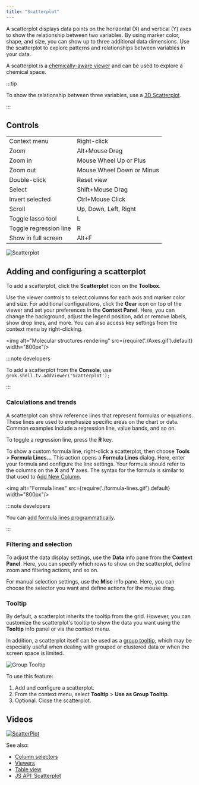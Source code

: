 ```yaml
---
title: "Scatterplot"
---
```


A scatterplot displays data points on the horizontal (X) and vertical (Y) axes
to show the relationship between two variables. By using marker color, shape,
and size, you can show up to three additional data dimensions. Use the
scatterplot to explore patterns and relationships between variables in your
data.

<!--![Scatterplot](scatter-plot.png)-->

A scatterplot is a [chemically-aware viewer](../../datagrok/solutions/domains/chem/chemically-aware-viewers#scatter-plot) and can be used to explore a chemical space.

:::tip

To show the relationship between three variables, use a [3D Scatterplot](3d-scatter-plot.md).

::: 

## Controls

|                        |                      |
|------------------------|----------------------|
| Context menu           | Right-click         |
| Zoom                   | Alt+Mouse Drag       |
| Zoom in                | Mouse Wheel Up or Plus|
| Zoom out               | Mouse Wheel Down or Minus|
| Double-click           | Reset view             |
| Select                 | Shift+Mouse Drag       |
| Invert selected        | Ctrl+Mouse Click       |
| Scroll                 |  Up, Down, Left, Right |
| Toggle lasso tool      | L        |
| Toggle regression line | R       |
| Show in full screen    | Alt+F        |

![Scatterplot](../../uploads/gifs/scatter-plot.gif)

## Adding and configuring a scatterplot

To add a scatterplot, click the **Scatterplot** icon on the **Toolbox**.

Use the viewer controls to select columns for each axis and marker color and size.
For additional configurations, click the **Gear** icon on top of the viewer and set your preferences in the **Context Panel**. Here, you can change the background, adjust the legend position, add or remove labels, show drop lines, and more. You can also access key settings from the context menu by right-clicking.

<img alt="Molecular structures rendering" src={require('./Axes.gif').default}
width="800px"/>

:::note developers

To add a scatterplot from the **Console**, use
`grok.shell.tv.addViewer('Scatterplot');`

:::

### Calculations and trends

A scatterplot can show reference lines that represent formulas or equations. These lines are used to emphasize specific areas on the chart or data. Common examples include a regression line, value bands, and so on. 

To toggle a regression line, press the **R** key. 

To show a custom formula line, right-click a scatterplot, then choose **Tools** > **Formula Lines...** This action opens a **Formula Lines** dialog. Here, enter your formula and configure the line settings. Your formula should refer to the columns on the **X** and **Y** axes. The syntax for the formula is similar to that used to [Add New Column](../../transform/add-new-column.md).

<img alt="Formula lines" src={require('./formula-lines.gif').default}
width="800px"/>

:::note developers

You can [add formula lines programmatically](https://datagrok.ai/help/develop/how-to/show-formula-lines).

:::

### Filtering and selection

To adjust the data display settings, use the **Data** info pane from the **Context Panel**. Here, you can specify which rows to show on the scatterplot, define zoom and filtering actions, and so on.

<!--<img alt="Filtering" src={require('./filtering.gif').default} width="800px"/>-->

For manual selection settings, use the **Misc** info pane. Here, you can choose the selector you want and define actions for the mouse drag. 

<!--<img alt="Selection" src={require('./selection.gif').default}width="800px"/>-->

### Tooltip

By default, a scatterplot inherits the tooltip from the grid. However, you can customize the scatterplot's 
tooltip to show the data you want using the **Tooltip** info panel or via the context menu.

<!--<img alt="Tooltip" src={require('./tooltip.gif').default} width="800px"/>-->

In addition, a scatterplot itself can be used as a [group tooltip](viewers.md#group-tooltips), which may be especially useful when dealing with grouped or clustered data or when the screen space is limited.

![Group Tooltip](../../uploads/viewers/viewer-group-tooltip.png "Group Tooltip")

To use this feature: 

1. Add and configure a scatterplot.
1. From the context menu, select **Tooltip** > **Use as Group Tooltip**.
1. Optional. Close the scatterplot.

## Videos

[![ScatterPlot](../../uploads/youtube/visualizations2.png "Open on
Youtube")](https://www.youtube.com/watch?v=7MBXWzdC0-I&t=214s)

See also:

* [Column selectors](column-selectors.md)
* [Viewers](../viewers/viewers.md)
* [Table view](../../datagrok/navigation/table-view.md)
* [JS API:
  Scatterplot](https://public.datagrok.ai/js/samples/ui/viewers/types/scatter-plot)
